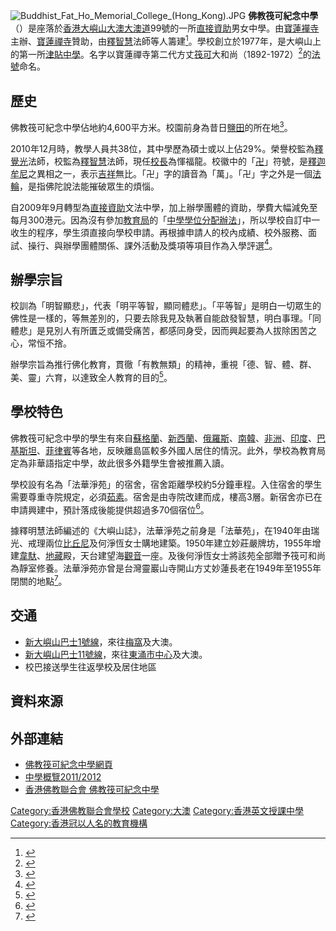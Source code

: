 {{refimprove|time=2018-10-28T14:39:26+00:00}}
{{Infobox School
|name=佛教筏可紀念中學
|image=[[File:Buddhist_Fat_Ho_Memorial_College,_view_of_the_east_side_(Hong_Kong).jpg|280px]]<BR>校舍東面
|motto=明智顯悲
|established=1977年
|free_label=榮譽校監
|free_text=[[釋覺光|釋覺光]]法師
|president=[[釋智慧|釋智慧]]大和尚
|principal=惲福龍先生
|faculty=約38人
|house=慈，智，願，行
|religion=[[佛教|佛教]]
|educational_authority=[[寶蓮禪寺|寶蓮禪寺]] 
|address=[[香港|香港]][[大嶼山|大嶼山]][[大澳|大澳]]大澳道99號
|telephone=(+852) 29855365、(+852) 29855628
|fax=(852) 29855371
|mail=[mailto:bfhmc@eservices.hkedcity.net bfhmc@eservices.hkedcity.net]
|website=[http://www.bfhmc.edu.hk http://www.bfhmc.edu.hk]
}}
[[File:Buddhist_Fat_Ho_Memorial_College_(Hong_Kong).JPG|thumb]]
'''佛教筏可紀念中學'''（{{lang-en|Buddhist Fat Ho Memorial College}}）是座落於[[香港|香港]][[大嶼山|大嶼山]][[大澳|大澳]][[大澳道|大澳道]]99號的一所[[直接資助計劃|直接資助]]男女中學。由[[寶蓮襌寺|寶蓮襌寺]]主辦、[[寶蓮禪寺|寶蓮禪寺]]贊助，由[[釋智慧|釋智慧]]法師等人籌建<ref>{{Cite news |url=https://www.hk01.com/%E7%A4%BE%E6%9C%83%E6%96%B0%E8%81%9E/351658/%E9%87%8B%E6%99%BA%E6%85%A7%E8%80%81%E5%92%8C%E5%B0%9A%E5%91%A8%E5%85%AD%E6%99%9A%E5%9C%93%E5%AF%82-%E5%AF%B6%E8%93%AE%E7%A6%AA%E5%AF%BA-%E4%BD%9B%E9%96%80%E4%B9%8B%E6%82%B2-%E6%95%99%E7%95%8C%E4%B9%8B%E7%97%9B |title=釋智慧老和尚周六晚圓寂　寶蓮禪寺：佛門之悲　教界之痛 |author=倪清江 |date=2019-07-14 |work=香港01 |accessdate=2019-07-14 |archive-date=2019-09-20 |archive-url=https://web.archive.org/web/20190920201035/https://www.hk01.com/%E7%A4%BE%E6%9C%83%E6%96%B0%E8%81%9E/351658/%E9%87%8B%E6%99%BA%E6%85%A7%E8%80%81%E5%92%8C%E5%B0%9A%E5%91%A8%E5%85%AD%E6%99%9A%E5%9C%93%E5%AF%82-%E5%AF%B6%E8%93%AE%E7%A6%AA%E5%AF%BA-%E4%BD%9B%E9%96%80%E4%B9%8B%E6%82%B2-%E6%95%99%E7%95%8C%E4%B9%8B%E7%97%9B |dead-url=no }}</ref>。學校創立於1977年，是大嶼山上的第一所[[津貼中學|津貼中學]]。名字以寶蓮禪寺第二代方丈[[筏可|筏可]]大和尚（1892-1972）<ref>{{Cite web |url=http://www.hkbuddhist.org/zh/top_page.php?cid=1&p=chairman&ptype=1&id=17 |title=歷任會董 |accessdate=2019-11-15 |archive-date=2020-03-28 |archive-url=https://web.archive.org/web/20200328041625/http://www.hkbuddhist.org/zh/top_page.php?cid=1&p=chairman&ptype=1&id=17 |dead-url=no }}</ref>的[[法號|法號]]命名。

==歷史==
佛教筏可紀念中學佔地約4,600平方米。校園前身為昔日[[鹽田|鹽田]]的所在地<ref>{{Cite book | author = 葉子林編 | title = 新界．舊事──遺跡、建築與風俗 | location =香港 | publisher =萬里機構．萬里書店 | date = 2007年9月24日 | pages = 第17頁 |ISBN =9789621436245| accessdate = 2011年12月30日 | url = | language= 中文| quote = }}</ref>。

2010年12月時，教學人員共38位，其中學歷為碩士或以上佔29%。榮譽校監為[[釋覺光|釋覺光]]法師，校監為[[釋智慧|釋智慧]]法師，現任[[校長|校長]]為惲福龍。校徽中的「[[卍|卍]]」符號，是[[釋迦牟尼|釋迦牟尼]]之異相之一，表示[[吉祥圖案|吉祥]]無比。「卍」字的讀音為「萬」。「卍」字之外是一個[[法輪|法輪]]，是指佛陀說法能摧破眾生的煩惱。

自2009年9月轉型為[[直接資助計劃|直接資助]]文法中學，加上辦學團體的資助，學費大幅減免至每月300港元。因為沒有參加[[教育局_(香港)|教育局]]的「[[香港中學學位分配辦法|中學學位分配辦法]]」，所以學校自訂中一收生的程序，學生須直接向學校申請。再根據申請人的校內成績、校外服務、面試、操行、與辦學團體關係、課外活動及獎項等項目作為入學評選<ref>{{cite web|url=http://203.169.204.5/secondary/tc/printschool_1377.pdf|title=佛教筏可紀念中學|date=2010-12-07|publisher=家庭與學校合作事宜委員會網站|accessdate=2011-12-29}}{{dead link|date=2017年11月 |bot=InternetArchiveBot |fix-attempted=yes }}</ref>。

==辦學宗旨==
校訓為「明智顯悲」，代表「明平等智，顯同體悲」。「平等智」是明白一切眾生的佛性是一樣的，等無差別的，只要去除我見及執著自能啟發智慧，明白事理。「同體悲」是見別人有所匱乏或備受痛苦，都感同身受，因而興起要為人拔除困苦之心，常恒不捨。

辦學宗旨為推行佛化教育，貫徹「有教無類」的精神，重視「德、智、體、群、美、靈」六育，以達致全人教育的目的<ref>{{cite web|url=http://www.plm.org.hk/pdf/buddhist-fat-ho-memorial-college.pdf|title=佛教筏可紀念中學|coauthors=|date=2005-11-05|publisher=寶蓮禪寺網站|accessdate=2011-12-29|archive-date=2020-11-27|archive-url=https://web.archive.org/web/20201127112129/http://www.plm.org.hk/pdf/buddhist-fat-ho-memorial-college.pdf|dead-url=no}}</ref>。

==學校特色==
佛教筏可紀念中學的學生有來自[[蘇格蘭|蘇格蘭]]、[[新西蘭|新西蘭]]、[[俄羅斯|俄羅斯]]、[[南韓|南韓]]、[[非洲|非洲]]、[[印度|印度]]、[[巴基斯坦|巴基斯坦]]、[[菲律賓|菲律賓]]等各地，反映離島區較多外國人居住的情況。此外，學校為教育局定為非華語指定中學，故此很多外籍學生會被推薦入讀。

學校設有名為「法華淨苑」的宿舍，宿舍距離學校約5分鐘車程。入住宿舍的學生需要尊重寺院規定，必須[[素食主義|茹素]]。宿舍是由寺院改建而成，樓高3層。新宿舍亦已在申請興建中，預計落成後能提供超過多70個宿位<ref>{{cite news | title = 筏可中學 食齋？唔Dry！ | date = 2011-03-31 | url = http://orientaldaily.on.cc/cnt/sport/20110331/00286_008.html | work = 東方日報 | quote =  | accessdate = 2011-12-29 | archive-date = 2020-12-06 | archive-url = https://web.archive.org/web/20201206110458/https://orientaldaily.on.cc/cnt/sport/20110331/00286_008.html | dead-url = no }}</ref>。

據釋明慧法師編述的《大嶼山誌》，法華淨苑之前身是「法華苑」，在1940年由瑞光、戒理兩位[[比丘尼|比丘尼]]及何淨恆女士購地建築。1950年建立妙莊嚴牌坊，1955年增建[[韋馱|韋馱]]、[[地藏菩薩|地藏]]殿，天台建望海[[觀世音菩薩|觀音]]一座。及後何淨恆女士將該苑全部贈予筏可和尚為靜室修養。法華淨苑亦曾是台灣靈巖山寺開山方丈妙蓮長老在1949年至1955年閉關的地點<ref>{{cite web|url=http://www.hkbuddhist.org/magazine/582/582_17.html|title=哀悼妙蓮長老西歸百日祭|author=高永霄|coauthors=|date=2008-10-02|publisher=香港佛教，第582期|accessdate=2011-12-30|deadurl=yes|archiveurl=https://web.archive.org/web/20100612185210/http://www.hkbuddhist.org/magazine/582/582_17.html|archivedate=2010-06-12}}</ref>。

==交通==
*[[新大嶼山巴士1號線|新大嶼山巴士1號線]]，來往[[梅窩|梅窩]]及大澳。
*[[新大嶼山巴士11線|新大嶼山巴士11號線]]，來往[[東涌市中心|東涌市中心]]及大澳。
*校巴接送學生往返學校及居住地區 

==資料來源==
{{Reflist}}

==外部連結==
*[http://www.bfhmc.edu.hk/ 佛教筏可紀念中學網頁] {{Wayback|url=http://www.bfhmc.edu.hk/ |date=20120510045127 }}
*[http://www.chsc.hk/ssp/sch_detail1.php?lang_id=2&sch_id=93&return_page=sch_list.php%3Flang_id%3D2%26search_mode%3D%26frmMode%3Dpagebreak%26district_id%3D3%26page%3D 中學概覽2011/2012]{{dead link|date=2018年2月 |bot=InternetArchiveBot |fix-attempted=yes }}
*[https://web.archive.org/web/20120109051943/http://www.hkbuddhist.org/service/sh_sec04.html  香港佛教聯合會 佛教筏可紀念中學]

[[Category:香港佛教聯合會學校|Category:香港佛教聯合會學校]]
[[Category:大澳|Category:大澳]]
[[Category:香港英文授課中學|Category:香港英文授課中學]]
[[Category:香港冠以人名的教育機構|Category:香港冠以人名的教育機構]]